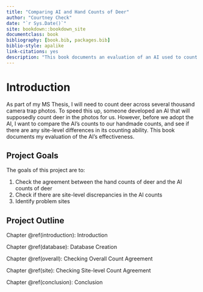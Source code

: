 ```yaml
--- 
title: "Comparing AI and Hand Counts of Deer"
author: "Courtney Check"
date: "`r Sys.Date()`"
site: bookdown::bookdown_site
documentclass: book
bibliography: [book.bib, packages.bib]
biblio-style: apalike
link-citations: yes
description: "This book documents an evaluation of an AI used to count deer in camera trap photos by comparing its output to hand counts of deer."
---
```

# Introduction {#introduction}

As part of my MS Thesis, I will need to count deer across several thousand camera trap photos. To speed this up, someone developed an AI that will supposedly count deer in the photos for us. However, before we adopt the AI, I want to compare the AI's counts to our handmade counts, and see if there are any site-level differences in its counting ability. This book documents my evaluation of the AI's effectiveness.

## Project Goals

The goals of this project are to:

1. Check the agreement between the hand counts of deer and the AI counts of deer
2. Check if there are site-level discrepancies in the AI counts
3. Identify problem sites

## Project Outline

Chapter \@ref(introduction): Introduction

Chapter \@ref(database): Database Creation

Chapter \@ref(overall): Checking Overall Count Agreement

Chapter \@ref(site): Checking Site-level Count Agreement

Chapter \@ref(conclusion): Conclusion